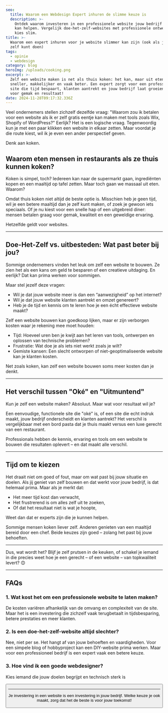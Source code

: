 ```yaml
---
seo:
  title: Waarom een Webdesign Expert inhuren de slimme keuze is
  description: >-
    Ontdek waarom investeren in een professionele website jouw bedrijf vooruit
    kan helpen. Vergelijk doe-het-zelf-websites met professionele ontwerpen en
    kies slim.
title: >-
  Waarom een expert inhuren voor je website slimmer kan zijn (ook als je het
  zelf kunt doen)
tags:
  - opinie
  - webdesign
category: blog
heroImg: /uploads/cooking.png
excerpt: >-
  Zelf een website maken is net als thuis koken: het kan, maar uit eten gaan is
  sneller, makkelijker en vaak beter. Een expert zorgt voor een professionele
  site die tijd bespaart, klanten aantrekt en jouw bedrijf laat groeien. Kies
  voor gemak en resultaat!
date: 2024-11-28T09:17:32.336Z
---
```


Veel ondernemers stellen zichzelf dezelfde vraag: "Waarom zou ik betalen voor een website als ik er zelf gratis eentje kan maken met tools zoals Wix, Shopify of WordPress?" Eerlijk? Het is een logische vraag. Tegenwoordig kun je met een paar klikken een website in elkaar zetten. Maar voordat je die route kiest, wil ik je even een ander perspectief geven.

Denk aan koken.

## Waarom eten mensen in restaurants als ze thuis kunnen koken?

Koken is simpel, toch? Iedereen kan naar de supermarkt gaan, ingrediënten kopen en een maaltijd op tafel zetten. Maar toch gaan we massaal uit eten. Waarom?

Omdat thuis koken niet altijd de beste optie is. Misschien heb je geen tijd, wil je een betere maaltijd dan je zelf kunt maken, of zoek je gewoon iets speciaals. Of je nu kiest voor een snelle hap of een uitgebreid diner: mensen betalen graag voor gemak, kwaliteit en een geweldige ervaring.

Hetzelfde geldt voor websites.

***

## Doe-Het-Zelf vs. uitbesteden: Wat past beter bij jou?

Sommige ondernemers vinden het leuk om zelf een website te bouwen. Ze zien het als een kans om geld te besparen of een creatieve uitdaging. En eerlijk? Dat kan prima werken voor sommigen.

Maar stel jezelf deze vragen:

* Wil je dat jouw website meer is dan een “aanwezigheid” op het internet?
* Wil je dat jouw website klanten aantrekt en omzet genereert?
* Heb je de tijd en kennis om te leren hoe je een écht effectieve website maakt?

Zelf een website bouwen kan goedkoop lijken, maar er zijn verborgen kosten waar je rekening mee moet houden:

* Tijd: Hoeveel uren ben je kwijt aan het leren van tools, ontwerpen en oplossen van technische problemen?
* Frustratie: Wat doe je als iets niet werkt zoals je wilt?
* Gemiste kansen: Een slecht ontworpen of niet-geoptimaliseerde website kan je klanten kosten.

Net zoals koken, kan zelf een website bouwen soms meer kosten dan je denkt.

***

## Het verschil tussen "Oké" en "Uitmuntend"

Kun je zelf een website maken? Absoluut. Maar wat voor resultaat wil je?

Een eenvoudige, functionele site die "oké" is, of een site die echt indruk maakt, jouw bedrijf onderscheidt en klanten aantrekt? Het verschil is vergelijkbaar met een bord pasta dat je thuis maakt versus een luxe gerecht van een restaurant.

Professionals hebben de kennis, ervaring en tools om een website te bouwen die resultaten oplevert – en dat maakt alle verschil.

***

## Tijd om te kiezen

Het draait niet om goed of fout, maar om wat past bij jouw situatie en doelen. Als jij geniet van zelf bouwen en dat werkt voor jouw bedrijf, is dat helemaal prima. Maar als je merkt dat:

* Het meer tijd kost dan verwacht,
* Het frustrerend is om alles zelf uit te zoeken,
* Of dat het resultaat niet is wat je hoopte,

Weet dan dat er experts zijn die je kunnen helpen.

Sommige mensen koken liever zelf. Anderen genieten van een maaltijd bereid door een chef. Beide keuzes zijn goed – zolang het past bij jouw behoeften.

***

Dus, wat wordt het? Blijf je zelf prutsen in de keuken, of schakel je iemand in die precies weet hoe je een gerecht – of een website – van topkwaliteit levert? 😊

***

## FAQs

### 1. Wat kost het om een professionele website te laten maken?

De kosten variëren afhankelijk van de omvang en complexiteit van de site. Maar het is een investering die zichzelf vaak terugbetaalt in tijdsbesparing, betere prestaties en meer klanten.

### 2. Is een doe-het-zelf-website altijd slechter?

Nee, niet per se. Het hangt af van jouw behoeften en vaardigheden. Voor een simpele blog of hobbyproject kan een DIY-website prima werken. Maar voor een professioneel bedrijf is een expert vaak een betere keuze.

### 3. Hoe vind ik een goede webdesigner?

Kies iemand die jouw doelen begrijpt en technisch sterk is

<Button href="/nl/contact" text="Neem contact op" />

***

Je investering in een website is een investering in jouw bedrijf. Welke keuze je ook maakt, zorg dat het de beste is voor jouw toekomst!
